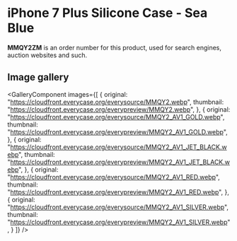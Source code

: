
# iPhone 7 Plus Silicone Case - Sea Blue

<Callout type='info' emoji='👉🏻'>**MMQY2ZM** is an order number for this product, used for search engines, auction websites and such.</Callout>

## Image gallery

<GalleryComponent
    images={[
      {
        original: "https://cloudfront.everycase.org/everysource/MMQY2.webp",
        thumbnail: "https://cloudfront.everycase.org/everypreview/MMQY2.webp",
      },
      {
        original: "https://cloudfront.everycase.org/everysource/MMQY2_AV1_GOLD.webp",
        thumbnail: "https://cloudfront.everycase.org/everypreview/MMQY2_AV1_GOLD.webp",
      },
      {
        original: "https://cloudfront.everycase.org/everysource/MMQY2_AV1_JET_BLACK.webp",
        thumbnail: "https://cloudfront.everycase.org/everypreview/MMQY2_AV1_JET_BLACK.webp",
      },
      {
        original: "https://cloudfront.everycase.org/everysource/MMQY2_AV1_RED.webp",
        thumbnail: "https://cloudfront.everycase.org/everypreview/MMQY2_AV1_RED.webp",
      },
      {
        original: "https://cloudfront.everycase.org/everysource/MMQY2_AV1_SILVER.webp",
        thumbnail: "https://cloudfront.everycase.org/everypreview/MMQY2_AV1_SILVER.webp",
      }
    ]}
  />
